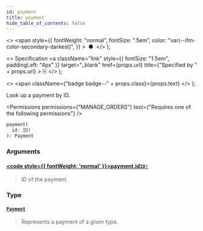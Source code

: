 ```yaml
---
id: payment
title: payment
hide_table_of_contents: false
---
```


  <>
    <span
      style={{
        fontWeight: "normal",
        fontSize: ".5em",
        color: "var(--ifm-color-secondary-darkest)",
      }}
    >
      &nbsp;●&nbsp;
    </span>
  </>
);

  <>
    Specification
    <a
      className="link"
      style={{ fontSize: "1.5em", paddingLeft: "4px" }}
      target="\_blank"
      href={props.url}
      title={"Specified by " + props.url}
    >
      ⎘
    </a>
  </>
);

  <>
    <span className={"badge badge--" + props.class}>{props.text}</span>
  </>
);

Look up a payment by ID.

<Permissions
  permissions={"MANAGE_ORDERS"}
  text={"Requires one of the following permissions"}
/>

```graphql
payment(
  id: ID!
): Payment
```

### Arguments

#### [<code style={{ fontWeight: 'normal' }}>payment.<b>id</b></code>](#)<Bullet />[`ID!`](../../../api-reference/miscellaneous/scalars/id) <Badge class="secondary" text="non-null"/> <Badge class="secondary" text="scalar"/> <Badge class="secondary" text="miscellaneous"/>

> ID of the payment.

### Type

#### [`Payment`](../../../api-reference/payments/objects/payment) <Badge class="secondary" text="object"/> <Badge class="secondary" text="payments"/>

> Represents a payment of a given type.

